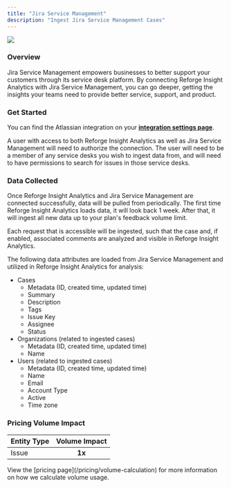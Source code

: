 ```yaml
---
title: "Jira Service Management"
description: "Ingest Jira Service Management Cases"
---
```


<Frame>
  <img src="/jira.png" style={{ width: "100%" }} />
</Frame>

### Overview

Jira Service Management empowers businesses to better support your customers through its service desk platform. By connecting Reforge Insight Analytics with Jira Service Management, you can go deeper, getting the insights your teams need to provide better service, support, and product.

### Get Started

You can find the Atlassian integration on your [**integration settings page**](https://insights.reforge.com/w/default/settings/integrations/atlassian).

A user with access to both Reforge Insight Analytics as well as Jira Service Management will need to authorize the connection. The user will need to be a member of any service desks you wish to ingest data from, and will need to have permissions to search for issues in those service desks.

<Steps>
  <Steps title='Go to "Settings"' />
  <Steps title='Click "Integrations" in the navigation menu' />
  <Steps title='Click "Atlassian"' />
  <Steps title='Click "Connect to Atlassian"' />
  <Steps title="If necessary, log in to Atlassian using the appropriate account" />
  <Steps title="Review and approve the permissions requested" />
  <Steps title="Once confirmed, you will be returned to Reforge Insight Analytics, where you can toggle on Service Management ingestion" />
  <Steps title="After toggling on ingestion, select which service desks you would like to pull from" />
</Steps>

### Data Collected

Once Reforge Insight Analytics and Jira Service Management are connected successfully, data will be pulled from periodically. The first time Reforge Insight Analytics loads data, it will look back 1 week. After that, it will ingest all new data up to your plan's feedback volume limit.

Each request that is accessible will be ingested, such that the case and, if enabled, associated comments are analyzed and visible in Reforge Insight Analytics.

The following data attributes are loaded from Jira Service Management and utilized in Reforge Insight Analytics for analysis:

- Cases
  - Metadata (ID, created time, updated time)
  - Summary
  - Description
  - Tags
  - Issue Key
  - Assignee
  - Status
- Organizations (related to ingested cases)
  - Metadata (ID, created time, updated time)
  - Name
- Users (related to ingested cases)
  - Metadata (ID, created time, updated time)
  - Name
  - Email
  - Account Type
  - Active
  - Time zone

### Pricing Volume Impact

| Entity Type | Volume Impact |
| :---------- | :-----------: |
| Issue       |    **1x**     |

<Info>
  View the [pricing page](/pricing/volume-calculation) for more information on
  how we calculate volume usage.
</Info>
